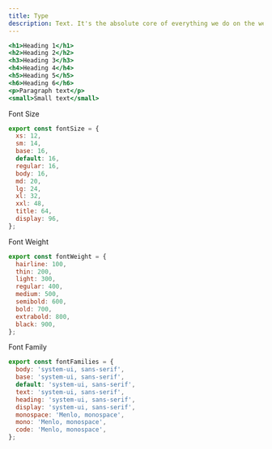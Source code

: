 ```yaml
---
title: Type
description: Text. It's the absolute core of everything we do on the web.
---
```


```jsx
<h1>Heading 1</h1>
<h2>Heading 2</h2>
<h3>Heading 3</h3>
<h4>Heading 4</h4>
<h5>Heading 5</h5>
<h6>Heading 6</h6>
<p>Paragraph text</p>
<small>Small text</small>
```

Font Size

```javascript
export const fontSize = {
  xs: 12,
  sm: 14,
  base: 16,
  default: 16,
  regular: 16,
  body: 16,
  md: 20,
  lg: 24,
  xl: 32,
  xxl: 48,
  title: 64,
  display: 96,
};
```

Font Weight

```javascript
export const fontWeight = {
  hairline: 100,
  thin: 200,
  light: 300,
  regular: 400,
  medium: 500,
  semibold: 600,
  bold: 700,
  extrabold: 800,
  black: 900,
};
```

Font Family

```javascript
export const fontFamilies = {
  body: 'system-ui, sans-serif',
  base: 'system-ui, sans-serif',
  default: 'system-ui, sans-serif',
  text: 'system-ui, sans-serif',
  heading: 'system-ui, sans-serif',
  display: 'system-ui, sans-serif',
  monospace: 'Menlo, monospace',
  mono: 'Menlo, monospace',
  code: 'Menlo, monospace',
};
```